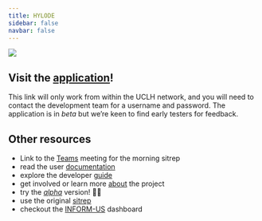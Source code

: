 ```yaml
---
title: HYLODE
sidebar: false
navbar: false
---
```


::: {.column-body}
[![](resources/flurry-small.jpeg)](http://172.16.149.202:6001/)
:::

::: {.callout-tip}
## Visit the [application](http://172.16.149.202:6001/)!
This link will only work from within the UCLH network, and you will need to contact the development team for a username and password. The application is in _beta_ but we're keen to find early testers for feedback.
:::

::: {.callout-note collapse=true appearance="default"}
## Other resources

- Link to the [Teams](https://teams.microsoft.com/l/meetup-join/19:meeting_ZjMzMGNiMjMtN2Q4OC00Zjk5LTgwYzYtZDgzNWY5YzQyMTY3@thread.v2/0?context=%7B%22Tid%22:%2237c354b2-85b0-47f5-b222-07b48d774ee3%22,%22Oid%22:%22d28a7a1f-9bc5-4843-be4b-2f668110b221%22%7D) meeting for the morning sitrep
- read the user [documentation](user/user.qmd)
- explore the developer [guide](developer/setup.qmd)
- get involved or learn more [about](about.qmd) the project
- try the [_alpha_](http://172.16.149.205:6101) version! 😬😱
- use the original [sitrep](http://uclvlddpragae08:5701/sitrep/T03)
- checkout the [INFORM-US](http://uclvlddpragae08:5703) dashboard

:::
